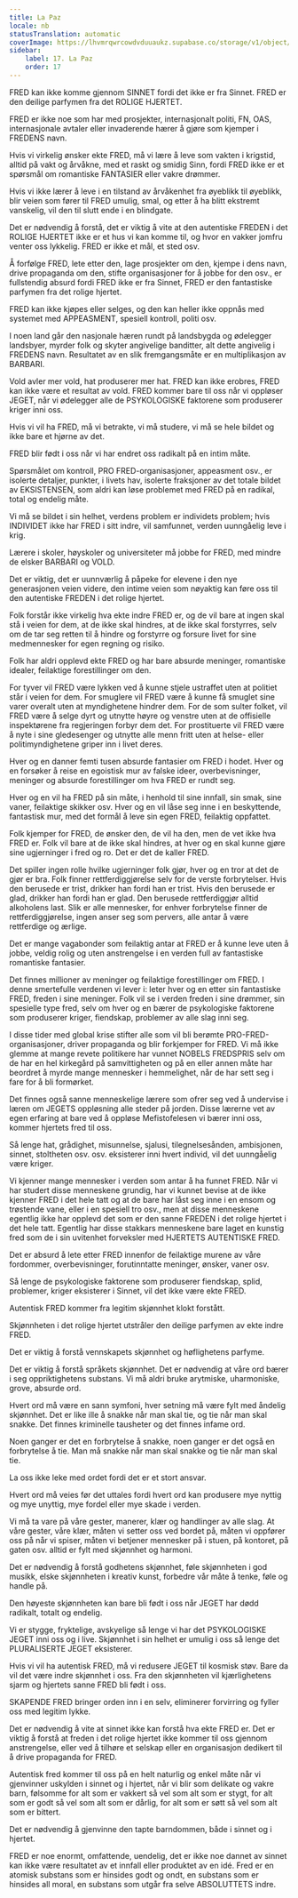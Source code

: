 ```yaml
---
title: La Paz
locale: nb
statusTranslation: automatic
coverImage: https://lhvmrqwrcowdvduuaukz.supabase.co/storage/v1/object/public/strapi-uploads/small_cover-educacion-fundamental.webp-2d51a7828a2b1309555be27f7e2a61a0.webp
sidebar:
    label: 17. La Paz
    order: 17
---
```

FRED kan ikke komme gjennom SINNET fordi det ikke er fra Sinnet. FRED er den deilige parfymen fra det ROLIGE HJERTET.

FRED er ikke noe som har med prosjekter, internasjonalt politi, FN, OAS, internasjonale avtaler eller invaderende hærer å gjøre som kjemper i FREDENS navn.

Hvis vi virkelig ønsker ekte FRED, må vi lære å leve som vakten i krigstid, alltid på vakt og årvåkne, med et raskt og smidig Sinn, fordi FRED ikke er et spørsmål om romantiske FANTASIER eller vakre drømmer.

Hvis vi ikke lærer å leve i en tilstand av årvåkenhet fra øyeblikk til øyeblikk, blir veien som fører til FRED umulig, smal, og etter å ha blitt ekstremt vanskelig, vil den til slutt ende i en blindgate.

Det er nødvendig å forstå, det er viktig å vite at den autentiske FREDEN i det ROLIGE HJERTET ikke er et hus vi kan komme til, og hvor en vakker jomfru venter oss lykkelig. FRED er ikke et mål, et sted osv.

Å forfølge FRED, lete etter den, lage prosjekter om den, kjempe i dens navn, drive propaganda om den, stifte organisasjoner for å jobbe for den osv., er fullstendig absurd fordi FRED ikke er fra Sinnet, FRED er den fantastiske parfymen fra det rolige hjertet.

FRED kan ikke kjøpes eller selges, og den kan heller ikke oppnås med systemet med APPEASMENT, spesiell kontroll, politi osv.

I noen land går den nasjonale hæren rundt på landsbygda og ødelegger landsbyer, myrder folk og skyter angivelige banditter, alt dette angivelig i FREDENS navn. Resultatet av en slik fremgangsmåte er en multiplikasjon av BARBARI.

Vold avler mer vold, hat produserer mer hat. FRED kan ikke erobres, FRED kan ikke være et resultat av vold. FRED kommer bare til oss når vi oppløser JEGET, når vi ødelegger alle de PSYKOLOGISKE faktorene som produserer kriger inni oss.

Hvis vi vil ha FRED, må vi betrakte, vi må studere, vi må se hele bildet og ikke bare et hjørne av det.

FRED blir født i oss når vi har endret oss radikalt på en intim måte.

Spørsmålet om kontroll, PRO FRED-organisasjoner, appeasment osv., er isolerte detaljer, punkter, i livets hav, isolerte fraksjoner av det totale bildet av EKSISTENSEN, som aldri kan løse problemet med FRED på en radikal, total og endelig måte.

Vi må se bildet i sin helhet, verdens problem er individets problem; hvis INDIVIDET ikke har FRED i sitt indre, vil samfunnet, verden uunngåelig leve i krig.

Lærere i skoler, høyskoler og universiteter må jobbe for FRED, med mindre de elsker BARBARI og VOLD.

Det er viktig, det er uunnværlig å påpeke for elevene i den nye generasjonen veien videre, den intime veien som nøyaktig kan føre oss til den autentiske FREDEN i det rolige hjertet.

Folk forstår ikke virkelig hva ekte indre FRED er, og de vil bare at ingen skal stå i veien for dem, at de ikke skal hindres, at de ikke skal forstyrres, selv om de tar seg retten til å hindre og forstyrre og forsure livet for sine medmennesker for egen regning og risiko.

Folk har aldri opplevd ekte FRED og har bare absurde meninger, romantiske idealer, feilaktige forestillinger om den.

For tyver vil FRED være lykken ved å kunne stjele ustraffet uten at politiet står i veien for dem. For smuglere vil FRED være å kunne få smuglet sine varer overalt uten at myndighetene hindrer dem. For de som sulter folket, vil FRED være å selge dyrt og utnytte høyre og venstre uten at de offisielle inspektørene fra regjeringen forbyr dem det. For prostituerte vil FRED være å nyte i sine gledesenger og utnytte alle menn fritt uten at helse- eller politimyndighetene griper inn i livet deres.

Hver og en danner femti tusen absurde fantasier om FRED i hodet. Hver og en forsøker å reise en egoistisk mur av falske ideer, overbevisninger, meninger og absurde forestillinger om hva FRED er rundt seg.

Hver og en vil ha FRED på sin måte, i henhold til sine innfall, sin smak, sine vaner, feilaktige skikker osv. Hver og en vil låse seg inne i en beskyttende, fantastisk mur, med det formål å leve sin egen FRED, feilaktig oppfattet.

Folk kjemper for FRED, de ønsker den, de vil ha den, men de vet ikke hva FRED er. Folk vil bare at de ikke skal hindres, at hver og en skal kunne gjøre sine ugjerninger i fred og ro. Det er det de kaller FRED.

Det spiller ingen rolle hvilke ugjerninger folk gjør, hver og en tror at det de gjør er bra. Folk finner rettferdiggjørelse selv for de verste forbrytelser. Hvis den berusede er trist, drikker han fordi han er trist. Hvis den berusede er glad, drikker han fordi han er glad. Den berusede rettferdiggjør alltid alkoholens last. Slik er alle mennesker, for enhver forbrytelse finner de rettferdiggjørelse, ingen anser seg som pervers, alle antar å være rettferdige og ærlige.

Det er mange vagabonder som feilaktig antar at FRED er å kunne leve uten å jobbe, veldig rolig og uten anstrengelse i en verden full av fantastiske romantiske fantasier.

Det finnes millioner av meninger og feilaktige forestillinger om FRED. I denne smertefulle verdenen vi lever i: leter hver og en etter sin fantastiske FRED, freden i sine meninger. Folk vil se i verden freden i sine drømmer, sin spesielle type fred, selv om hver og en bærer de psykologiske faktorene som produserer kriger, fiendskap, problemer av alle slag inni seg.

I disse tider med global krise stifter alle som vil bli berømte PRO-FRED-organisasjoner, driver propaganda og blir forkjemper for FRED. Vi må ikke glemme at mange revete politikere har vunnet NOBELS FREDSPRIS selv om de har en hel kirkegård på samvittigheten og på en eller annen måte har beordret å myrde mange mennesker i hemmelighet, når de har sett seg i fare for å bli formørket.

Det finnes også sanne menneskelige lærere som ofrer seg ved å undervise i læren om JEGETS oppløsning alle steder på jorden. Disse lærerne vet av egen erfaring at bare ved å oppløse Mefistofelesen vi bærer inni oss, kommer hjertets fred til oss.

Så lenge hat, grådighet, misunnelse, sjalusi, tilegnelsesånden, ambisjonen, sinnet, stoltheten osv. osv. eksisterer inni hvert individ, vil det uunngåelig være kriger.

Vi kjenner mange mennesker i verden som antar å ha funnet FRED. Når vi har studert disse menneskene grundig, har vi kunnet bevise at de ikke kjenner FRED i det hele tatt og at de bare har låst seg inne i en ensom og trøstende vane, eller i en spesiell tro osv., men at disse menneskene egentlig ikke har opplevd det som er den sanne FREDEN i det rolige hjertet i det hele tatt. Egentlig har disse stakkars menneskene bare laget en kunstig fred som de i sin uvitenhet forveksler med HJERTETS AUTENTISKE FRED.

Det er absurd å lete etter FRED innenfor de feilaktige murene av våre fordommer, overbevisninger, forutinntatte meninger, ønsker, vaner osv.

Så lenge de psykologiske faktorene som produserer fiendskap, splid, problemer, kriger eksisterer i Sinnet, vil det ikke være ekte FRED.

Autentisk FRED kommer fra legitim skjønnhet klokt forstått.

Skjønnheten i det rolige hjertet utstråler den deilige parfymen av ekte indre FRED.

Det er viktig å forstå vennskapets skjønnhet og høflighetens parfyme.

Det er viktig å forstå språkets skjønnhet. Det er nødvendig at våre ord bærer i seg oppriktighetens substans. Vi må aldri bruke arytmiske, uharmoniske, grove, absurde ord.

Hvert ord må være en sann symfoni, hver setning må være fylt med åndelig skjønnhet. Det er like ille å snakke når man skal tie, og tie når man skal snakke. Det finnes kriminelle tausheter og det finnes infame ord.

Noen ganger er det en forbrytelse å snakke, noen ganger er det også en forbrytelse å tie. Man må snakke når man skal snakke og tie når man skal tie.

La oss ikke leke med ordet fordi det er et stort ansvar.

Hvert ord må veies før det uttales fordi hvert ord kan produsere mye nyttig og mye unyttig, mye fordel eller mye skade i verden.

Vi må ta vare på våre gester, manerer, klær og handlinger av alle slag. At våre gester, våre klær, måten vi setter oss ved bordet på, måten vi oppfører oss på når vi spiser, måten vi betjener mennesker på i stuen, på kontoret, på gaten osv. alltid er fylt med skjønnhet og harmoni.

Det er nødvendig å forstå godhetens skjønnhet, føle skjønnheten i god musikk, elske skjønnheten i kreativ kunst, forbedre vår måte å tenke, føle og handle på.

Den høyeste skjønnheten kan bare bli født i oss når JEGET har dødd radikalt, totalt og endelig.

Vi er stygge, fryktelige, avskyelige så lenge vi har det PSYKOLOGISKE JEGET inni oss og i live. Skjønnhet i sin helhet er umulig i oss så lenge det PLURALISERTE JEGET eksisterer.

Hvis vi vil ha autentisk FRED, må vi redusere JEGET til kosmisk støv. Bare da vil det være indre skjønnhet i oss. Fra den skjønnheten vil kjærlighetens sjarm og hjertets sanne FRED bli født i oss.

SKAPENDE FRED bringer orden inn i en selv, eliminerer forvirring og fyller oss med legitim lykke.

Det er nødvendig å vite at sinnet ikke kan forstå hva ekte FRED er. Det er viktig å forstå at freden i det rolige hjertet ikke kommer til oss gjennom anstrengelse, eller ved å tilhøre et selskap eller en organisasjon dedikert til å drive propaganda for FRED.

Autentisk fred kommer til oss på en helt naturlig og enkel måte når vi gjenvinner uskylden i sinnet og i hjertet, når vi blir som delikate og vakre barn, følsomme for alt som er vakkert så vel som alt som er stygt, for alt som er godt så vel som alt som er dårlig, for alt som er søtt så vel som alt som er bittert.

Det er nødvendig å gjenvinne den tapte barndommen, både i sinnet og i hjertet.

FRED er noe enormt, omfattende, uendelig, det er ikke noe dannet av sinnet kan ikke være resultatet av et innfall eller produktet av en idé. Fred er en atomisk substans som er hinsides godt og ondt, en substans som er hinsides all moral, en substans som utgår fra selve ABSOLUTTETS indre.

